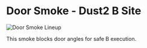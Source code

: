 # Door Smoke - Dust2 B Site

![Door Smoke Lineup](https://via.placeholder.com/600x400/FFB800/000000?text=Door+Smoke+Lineup)

This smoke blocks door angles for safe B execution.